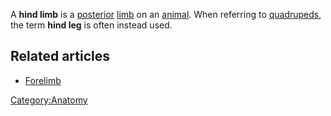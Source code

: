 A '''hind limb''' is a [[posterior]] [[limb]] on an [[animal]].  When referring to [[quadruped]]s, the term '''hind leg''' is often instead used.

==Related articles==
*[[Forelimb]]

{{anatomy-stub}}
[[Category:Anatomy]]